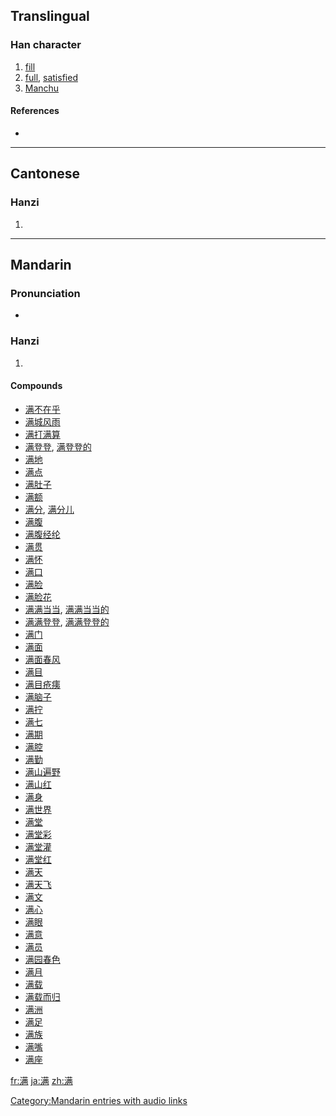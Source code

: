 {{also|滿}}
==Translingual==

===Han character===
{{Han char|rn=85|rad=水|as=10|sn=13|four=|canj=水廿一月 (ETMB)}}

# [[fill]]
# [[full]], [[satisfied]]
# [[Manchu]]

====References====
* {{Han ref|kx=0643.241|hdz=31694.010|uh=6EE1|ud=28385}}

----

==Cantonese==

===Hanzi===
{{yue-hanzi|jyut=|y=mun5|tra=滿}}

# {{defn|Cantonese|sort=水10}}

----

==Mandarin==

===Pronunciation===
* {{audio|zh-mǎn.ogg|audio}}

===Hanzi===
{{cmn-hanzi|tra=滿|pin=[[mǎn]] ([[man3]])|wg=man<sup>3</sup>}}

# {{defn|Mandarin|sort=水10}}

====Compounds====
* [[满不在乎]]
* [[满城风雨]]
* [[满打满算]]
* [[满登登]], [[满登登的]]
* [[满地]]
* [[满点]]
* [[满肚子]]
* [[满额]]
* [[满分]], [[满分儿]]
* [[满腹]]
* [[满腹经纶]]
* [[满贯]]
* [[满怀]]
* [[满口]]
* [[满脸]]
* [[满脸花]]
* [[满满当当]], [[满满当当的]]
* [[满满登登]], [[满满登登的]]
* [[满门]]
* [[满面]]
* [[满面春风]]
* [[满目]]
* [[满目疮痍]]
* [[满脑子]]
* [[满拧]]
* [[满七]]
* [[满期]]
* [[满腔]]
* [[满勤]]
* [[满山遍野]]
* [[满山红]]
* [[满身]]
* [[满世界]]
* [[满堂]]
* [[满堂彩]]
* [[满堂灌]]
* [[满堂红]]
* [[满天]]
* [[满天飞]]
* [[满文]]
* [[满心]]
* [[满眼]]
* [[满意]]
* [[满员]]
* [[满园春色]]
* [[满月]]
* [[满载]]
* [[满载而归]]
* [[满洲]]
* [[满足]]
* [[满族]]
* [[满嘴]]
* [[满座]]

[[Category:Mandarin entries with audio links]]

[[fr:满]]
[[ja:满]]
[[zh:满]]